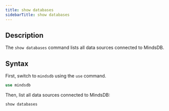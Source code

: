```yaml
---
title: show databases
sidebarTitle: show databases
---
```


## Description

The `show databases` command lists all data sources connected to MindsDB.

## Syntax

First, switch to `mindsdb` using the `use` command.

```sql
use mindsdb
```

Then, list all data sources connected to MindsDB:

```sql
show databases
```
